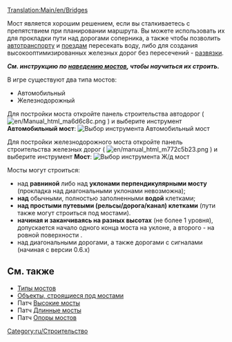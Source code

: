 [[Translation:Main/en/Bridges]]{{en/-}}{{ru/Оглавление|Оглавление}}
<!--
 Previous content wasn't as insightful as the building bridges tutorial
 + this page should be more of a reference, link section and a quick guide, not beginners guide
-->

Мост является хорошим решением, если вы сталкиваетесь с препятствием при планировании маршрута. Вы можете использовать их для прокладки пути над дорогами соперника, а также чтобы позволить [[Main/ru/Автотранспорт|автотранспорту]] и [[Main/ru/Поезда|поездам]] пересекать воду, либо для создания высокооптимизированных железных дорог без пересечений - [[Main/ru/Развязки (перекрестки%2C узлы)|развязки]].

'''''См. инструкцию по [[Main/ru/Наведение мостов|наведению мостов]], чтобы научиться их строить.'''''

В игре существуют два типа мостов:
* Автомобильный
* Железнодорожный

Для постройки моста откройте панель строительства автодорог ( [[File:en/Manual html ma6d6c8c.png]] ) и выберите инструмент '''Автомобильный мост''':
[[File:en/BridgeTut14.png|none|frame|Выбор инструмента '''Автомобильный мост''']]

Для постройки железнодорожного моста откройте панель строительства железных дорог ( [[File:en/manual html m772c5b23.png]] ) и выберите инструмент '''Мост''':
[[File:en/BridgeTut1.png|none|frame|Выбор инструмента '''Ж/д мост''']]

Мосты могут строиться:
* над '''равниной''' либо над '''уклонами перпендикулярными мосту''' (прокладка над диагональными уклонами невозможна);
* '''над''' обычными, полностью заполненными '''водой''' клетками;
* '''над простыми путевыми (рельсы/дорога/канал) клетками''' (пути также могут строиться под мостами).
* '''начиная и заканчиваясь на разных высотах''' (не более 1 уровня), допускается начало одного конца моста на уклоне, а второго - на ровной поверхности .
* над диагональными дорогами, а также дорогами с сигналами (начиная с версии 0.6.x)

<!-- COMMENT START
Left this just a reference for future edit(s)

==Building bridges for beginners==
Start by opening up the build toolbar for railways and clicking on [[File:en/Build bridge.png]] (build bridges button). You'll notice that your cursor will change:
[[File:en/Ottdbridge1.png|none|frame|See the build bridges cursor?]]
Next you have to recognize where you can build bridges. We'll start off with a standard bridge-the-gap bridge, which can be placed in an area that looks like this:
[[File:en/Ottdbridge1.6.png|none|frame|What a nice place for a bridge!]]
When you move your mouse over the ground, the square the mouse is in is highlighted; the bridge will start here.
[[File:en/Ottdbridge2.png|none|frame|See it highlighted there?]]
Now, just click, hold down, and drag to the opposite sloped tile, like so:
[[File:en/Ottdbridge3.png|none|frame|4. Remember, you're still holding the mouse button down...]]
Once you've dragged there, where you want the bridge to be, let go of the mouse button. The bridge selection dialog will open. The options will vary depending on the bridge length and the year.
[[File:en/Ottdbridge4.png|center|none|frame|You can choose which bridge you want.]]
Click the bridge you want, we'll select Steel Girder this time:
[[File:en/Ottdbridge5.png|none|frame|Bridge chosen...]]
And... there you go, your (I suppose) very first bridge. You'll notice the red text rising, displaying the amount of money you've spent.
[[File:en/Ottdbridge6.png|none|frame|That cost you 579 pounds!]]
This works the same way for road construction as well; just select the bridge construction tool from the road construction tool bar.

Now we've got making bridges down, there are a few more things that you can do. Bridges can be even constructed on flat land - say to avoid a track built by competition.
[[File:en/Ottdbridge11.png|none|frame|Bridge on flat land]]

Or, you can even do something like the following if the mind takes you.
[[File:en/Ottdbridge9.png|none|frame|Not really useful, but...]]

END COMMENT -->
== См. также ==
*[[Main/en/Bridge types|Типы мостов]]
*[[Main/en/New Bridges|Объекты, строящиеся под мостами]]
*Патч [[Main/en/Higher bridges|Высокие мосты]]
*Патч [[Main/en/Longer bridges|Длинные мосты]] 
*Патч [[Main/en/Bridge pillars|Опоры мостов]] 

[[Category:ru/Строительство]]
<!-- this is not tutorial/walkthrough category member -->